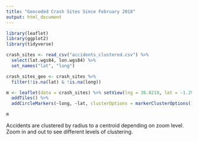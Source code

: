 ```yaml
---
title: "Geocoded Crash Sites Since February 2018"
output: html_document
---
```


```r
library(leaflet)
library(ggplot2)
library(tidyverse)

crash_sites <- read_csv("accidents_clustered.csv") %>%
  select(lat.wgs84, lon.wgs84) %>%
  set_names("lat", "long")

crash_sites_geo <- crash_sites %>%
  filter(!is.na(lat) & !is.na(long))

m <- leaflet(data = crash_sites) %>% setView(lng = 36.8219, lat = -1.2921, zoom = 12) %>% 
  addTiles() %>% 
  addCircleMarkers(~long, ~lat, clusterOptions = markerClusterOptions())

```
```r
m
```
Accidents are clustered by radius to a centroid depending on zoom level. Zoom in and out to see different levels of clustering.